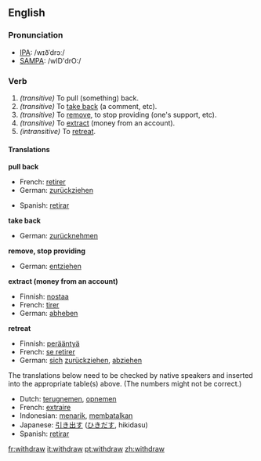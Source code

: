 ==English==
=== Pronunciation ===
*[[w:IPA|IPA]]: /wɪðˈdrɔː/
*[[w:SAMPA|SAMPA]]: /wID'drO:/

===Verb===
{{irregverb|'''to withdraw'''|'''[[withdraws]]'''|'''[[withdrew]]'''|'''[[withdrawn]]'''|'''[[withdrawing]]'''}}

#''(transitive)'' To pull (something) back.
#''(transitive)'' To [[take back]] (a comment, etc).
#''(transitive)'' To [[remove]], to stop providing (one's support, etc).
#''(transitive)'' To [[extract]] (money from an account).
#''(intransitive)'' To [[retreat]].

==== Translations ====
'''pull back'''
{{top}}
*French: [[retirer]]
*German: [[zurückziehen]]
{{mid}}
*Spanish: [[retirar]]
{{bottom}}

'''take back'''
{{top}}
*German: [[zurücknehmen]]
{{mid}}
{{bottom}}

'''remove, stop providing'''
{{top}}
*German: [[entziehen]]
{{mid}}
{{bottom}}

'''extract (money from an account)'''
{{top}}
*Finnish: [[nostaa]]
*French: [[tirer]]
*German: [[abheben]]
{{mid}}
{{bottom}}

'''retreat'''
{{top}}
*Finnish: [[perääntyä]]
*French: [[se retirer]]
*German: [[sich]] [[zurückziehen]], [[abziehen]]
{{mid}}
{{bottom}}

The translations below need to be checked by native speakers and inserted into the appropriate table(s) above.  (The numbers might not be correct.)

*Dutch: [[terugnemen]], [[opnemen]]
*French: [[extraire]]
*Indonesian: [[tarik|menarik]], [[batal|membatalkan]]
*Japanese: [[引き出す]] ([[ひきだす]], hikidasu)
*Spanish: [[retirar]]

[[fr:withdraw]]
[[it:withdraw]]
[[pt:withdraw]]
[[zh:withdraw]]